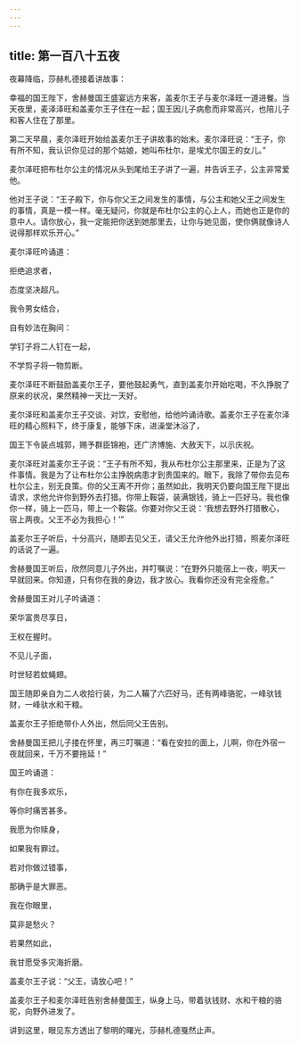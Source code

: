 ```yaml
---
---
---
```

title: 第一百八十五夜
---






夜幕降临，莎赫札德接着讲故事：





幸福的国王陛下，舍赫曼国王盛宴远方来客，盖麦尔王子与麦尔泽旺一道进餐。当天夜里，麦泽泽旺和盖麦尔王子住在一起；国王因儿子病愈而非常高兴，也陪儿子和客人住在了那里。

第二天早晨，麦尔泽旺开始给盖麦尔王子讲故事的始末。麦尔泽旺说：“王子，你有所不知，我认识你见过的那个姑娘，她叫布杜尔，是埃尤尔国王的女儿。”

麦尔泽旺把布杜尔公主的情况从头到尾给王子讲了一遍，并告诉王子，公主非常爱他。

他对王子说：“王子殿下，你与你父王之间发生的事情，与公主和她父王之间发生的事情，真是一模一样。毫无疑问，你就是布杜尔公主的心上人，而她也正是你的意中人。请你放心，我一定能把你送到她那里去，让你与她见面，使你俩就像诗人说得那样欢乐开心。”

麦尔泽旺吟诵道：


拒绝追求者，

态度坚决超凡。

我令男女结合，

自有妙法在胸间：

学钉子将二人钉在一起，

不学剪子将一物剪断。



麦尔泽旺不断鼓励盖麦尔王子，要他鼓起勇气，直到盖麦尔开始吃喝，不久挣脱了原来的状况，果然精神一天比一天好。

麦尔泽旺和盖麦尔王子交谈、对饮，安慰他，给他吟诵诗歌。盖麦尔王子在麦尔泽旺的精心照料下，终于康复，能够下床，进澡堂沐浴了，

国王下令装点城郭，赐予群臣锦袍，还广济博施、大赦天下，以示庆祝。

麦尔泽旺对盖麦尔王子说：“王子有所不知，我从布杜尔公主那里来，正是为了这件事情。我是为了让布杜尔公主挣脱病患才到贵国来的。眼下，我除了带你去见布杜尔公主，别无良策。你的父王离不开你；虽然如此，我明天仍要向国王陛下提出请求，求他允许你到野外去打猎。你带上鞍袋，装满银钱，骑上一匹好马。我也像你一样，骑上一匹马，带上一个鞍袋。你要对你父王说：‘我想去野外打猎散心，宿上两夜。父王不必为我担心！’”

盖麦尔王子听后，十分高兴，随即去见父王，请父王允许他外出打猎，照麦尔泽旺的话说了一遍。

舍赫曼国王听后，欣然同意儿子外出，并叮嘱说：“在野外只能宿上一夜，明天一早就回来。你知道，只有你在我的身边，我才放心。我看你还没有完全痊愈。”

舍赫曼国王对儿子吟诵道：


荣华富贵尽享日，

王权在握时。

不见儿子面，

时世轻若蚊蝇翅。



国王随即亲自为二人收拾行装，为二人鞴了六匹好马，还有两峰骆驼，一峰驮钱财，一峰驮水和干粮。

盖麦尔王子拒绝带仆人外出，然后同父王告别。

舍赫曼国王把儿子搂在怀里，再三叮嘱道：“看在安拉的面上，儿啊，你在外宿一夜就回来，千万不要拖延！”

国王吟诵道：


有你在我多欢乐，

等你时痛苦甚多。

我愿为你赎身，

如果我有罪过。

若对你做过错事，

那确乎是大罪恶。

我在你眼里，

莫非是愁火？

若果然如此，

我甘愿受多灾海折磨。



盖麦尔王子说：“父王，请放心吧！”

盖麦尔王子和麦尔泽旺告别舍赫曼国王，纵身上马，带着驮钱财、水和干粮的骆驼，向野外进发了。





讲到这里，眼见东方透出了黎明的曙光，莎赫札德戛然止声。